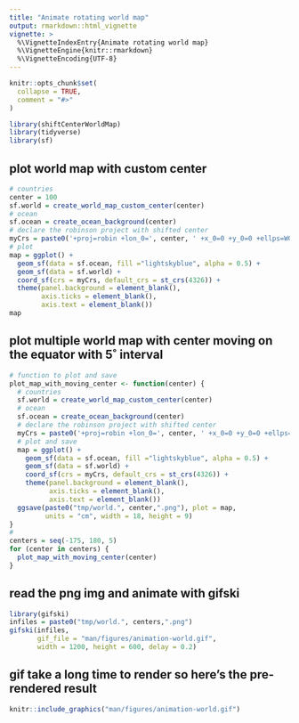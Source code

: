 ```yaml
---
title: "Animate rotating world map"
output: rmarkdown::html_vignette
vignette: >
  %\VignetteIndexEntry{Animate rotating world map}
  %\VignetteEngine{knitr::rmarkdown}
  %\VignetteEncoding{UTF-8}
---
```


```r
knitr::opts_chunk$set(
  collapse = TRUE,
  comment = "#>"
)
```

```r
library(shiftCenterWorldMap)
library(tidyverse)
library(sf)
```

## plot world map with custom center

```r
# countries
center = 100
sf.world = create_world_map_custom_center(center)
# ocean
sf.ocean = create_ocean_background(center)
# declare the robinson project with shifted center
myCrs = paste0('+proj=robin +lon_0=', center, ' +x_0=0 +y_0=0 +ellps=WGS84 +datum=WGS84')
# plot
map = ggplot() +
  geom_sf(data = sf.ocean, fill ="lightskyblue", alpha = 0.5) +
  geom_sf(data = sf.world) +
  coord_sf(crs = myCrs, default_crs = st_crs(4326)) +
  theme(panel.background = element_blank(),
        axis.ticks = element_blank(),
        axis.text = element_blank())
map
```

## plot multiple world map with center moving on the equator with 5˚ interval

```r
# function to plot and save
plot_map_with_moving_center <- function(center) {
  # countries
  sf.world = create_world_map_custom_center(center)
  # ocean
  sf.ocean = create_ocean_background(center)
  # declare the robinson project with shifted center
  myCrs = paste0('+proj=robin +lon_0=', center, ' +x_0=0 +y_0=0 +ellps=WGS84 +datum=WGS84')
  # plot and save
  map = ggplot() +
    geom_sf(data = sf.ocean, fill ="lightskyblue", alpha = 0.5) +
    geom_sf(data = sf.world) +
    coord_sf(crs = myCrs, default_crs = st_crs(4326)) +
    theme(panel.background = element_blank(),
          axis.ticks = element_blank(),
          axis.text = element_blank())
  ggsave(paste0("tmp/world.", center,".png"), plot = map,
         units = "cm", width = 18, height = 9)
}
#
centers = seq(-175, 180, 5)
for (center in centers) {
  plot_map_with_moving_center(center)
}
```

## read the png img and animate with gifski

```r
library(gifski)
infiles = paste0("tmp/world.", centers,".png")
gifski(infiles,
       gif_file = "man/figures/animation-world.gif",
       width = 1200, height = 600, delay = 0.2)
```

## gif take a long time to render so here's the pre-rendered result

```r
knitr::include_graphics("man/figures/animation-world.gif")
```

